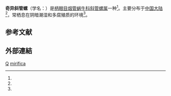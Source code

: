 {{Speciesbox
 | taxon = Grandinenia mirifica
 | authority = (Chen et Gao, 1982)
 | synonyms =
* ''[[Steatonenia|Steatonenia]] mirifica'' <small>Chen et Gao, 1982</small><ref name="shell_6023" />
}}
'''奇异斜管螺'''（学名：''{{lang|la|Grandinenia mirifica}}''）是[[柄眼目|柄眼目]][[烟管蜗牛科|烟管蜗牛科]][[斜管螺属|斜管螺属]]一种<ref name="shell_6023" />。主要分布于[[中国大陆|中国大陆]]<ref name="shell_6023" />，常栖息在阴暗潮湿和多腐殖质的环境<ref name="shell_6023" />。

== 参考文献 ==
{{reflist |refs=
<ref name="shell_6023">{{cite web|url=http://shell.sinica.edu.tw/chinese/shellbase_detail.php?science_no=6023|title=国际贝库：奇异斜管螺|publisher=台湾贝类资料库|accessdate=2009-08-11}}</ref>
}}

== 外部連結 ==
{{Taxonbar}}
[[Category:1982年描述的动物|Q]]
[[Category:伞管螺族|mirifica]]